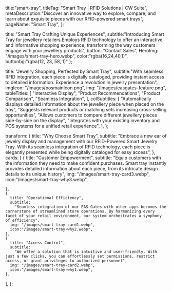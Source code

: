   title:"smart-tray",
  titleTag: "Smart Tray | RFID Solutions | CW Suite",
  metaDescription:"Discover an innovative way to explore, compare, and learn about exquisite pieces with our RFID-powered smart trays",
  pageName: "Smart Tray",
};

  title: "Smart Tray Crafting Unique Experiences",
  subtitle:"Introducing Smart Tray for jewellery retailers.Employs RFID technology to offer an interactive and informative shopping experience, transforming the way customers engage with your jewellery products",
  button: "Contact Sales",
  HeroImg: "/images/smart-tray-hero.webp",
  color:"rgba(16,24,40,1)",
  buttonbg:"rgba(12, 23, 58, 1)"
};

  title: "Jewelry Shopping, Perfected by Smart Tray",
  subtitle:"With seamless RFID integration, each piece is digitally cataloged, providing instant access to detailed information. Experience a revolution in jewelry presentation",
  imgIcon: "/images/posmainIcon.png",
  img: "/images/easgates-feature.png",
  tableTitles: [
    "Interactive Display",
    "Product Recommendations",
    "Product Comparison",
    "Seamless Integration",
  ],
  colSubtitles: [
    "Automatically displays detailed information about the jewellery piece when placed on the tray",
    "Suggests relevant products or matching sets increasing cross-selling opportunities",
    "Allows customers to compare different jewellery pieces side-by-side on the display",
    "Integrates with your existing inventory and POS systems for a unified retail experience",
  ],
};


  transform: {
    title: "Why Choose Smart Tray",
    subtitle:
      "Embrace a new ear of jewelry display and management with our RFID-Powered Smart Jewelry Tray. With its seamless integration of RFID technology, each piece is elegantly presented while being digitally cataloged for easy access",
  },
  cards: [
    {
      title: "Customer Empowerment",
      subtitle:
        "Equip customers with the information they need to make confident purchases. Smart tray instantly provides detailed information about each piece, from its intricate design details to its unique history",
      img: "/images/smart-tray-card3.webp",
      icon:"/images/smart-tray-why3.webp",
      
    },
    {
      title: "Operational Efficiency",
      subtitle:
        "Seamless integration of our EAS Gates with other apps becomes the cornerstone of streamlined store operations. By harmonizing every facet of your retail environment, our system orchestrates a symphony of efficiency",
      img: "/images/smart-tray-card1.webp",
      icon:"/images/smart-tray-why2.webp",
    },
    {
      title: "Access Control",
      subtitle:
        "We offer a solution that is intuitive and user-friendly. With just a few clicks, you can effortlessly set permissions, restrict access, or grant privileges to authorized personnel",
      img: "/images/smart-tray-card2.webp",
      icon:"/images/smart-tray-why1.webp",
    },
  ],
};